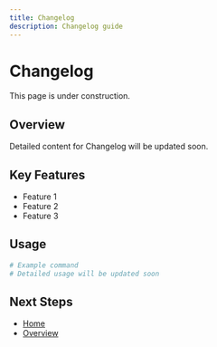 ```yaml
---
title: Changelog
description: Changelog guide
---
```


# Changelog

This page is under construction.

## Overview

Detailed content for Changelog will be updated soon.

## Key Features

- Feature 1
- Feature 2
- Feature 3

## Usage

```bash
# Example command
# Detailed usage will be updated soon
```

## Next Steps

- [Home](/en)
- [Overview](/en/introduction/overview)
